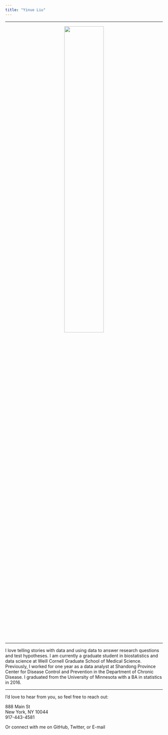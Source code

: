 ```yaml
---
title: "Yinuo Liu"
---
```


**************
 

<center>![](images/WechatIMG77 copy.jpeg){width=50%}</center>

****

I love telling stories with data and using data to answer research questions and test hypotheses. I am currently a graduate student in biostatistics and data science at Weill Cornell Graduate School of Medical Science. Previously, I worked for one year as a data analyst at Shandong Province Center for Disease Control and Prevention in the Department of Chronic Disease. I graduated from the University of Minnesota with a BA in statistics in 2016.

***
I'd love to hear from you, so feel free to reach out:

888 Main St<br>
New York, NY 10044<br>
917-443-4581<br>

Or connect with me on GitHub, Twitter, or E-mail 